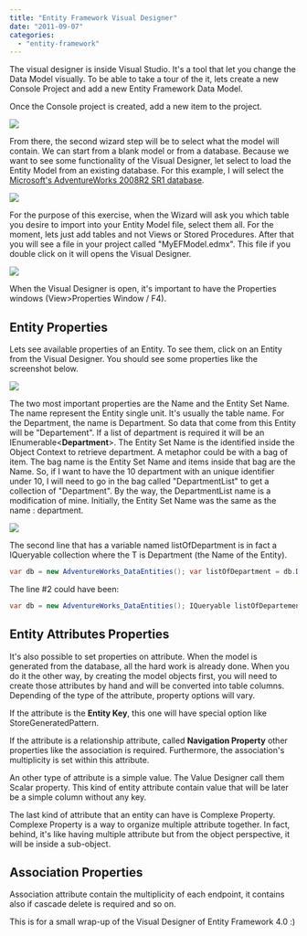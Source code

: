 ```yaml
---
title: "Entity Framework Visual Designer"
date: "2011-09-07"
categories: 
  - "entity-framework"
---
```


The visual designer is inside Visual Studio. It's a tool that let you change the Data Model visually. To be able to take a tour of the it, lets create a new Console Project and add a new Entity Framework Data Model.

Once the Console project is created, add a new item to the project.

![](images/newEntityFrameworkDataModel-400x276.png)

From there, the second wizard step will be to select what the model will contain. We can start from a blank model or from a database. Because we want to see some functionality of the Visual Designer, let select to load the Entity Model from an existing database. For this example, I will select the [Microsoft's AdventureWorks 2008R2 SR1 database](http://msftdbprodsamples.codeplex.com "AdventureWorks Database Sql Code to create tables").

![](images/efmodelcontentwizard-400x356.png)

For the purpose of this exercise, when the Wizard will ask you which table you desire to import into your Entity Model file, select them all. For the moment, lets just add tables and not Views or Stored Procedures. After that you will see a file in your project called "MyEFModel.edmx". This file if you double click on it will opens the Visual Designer.

![](images/entityframeworkVisualDesigner-400x296.png)

When the Visual Designer is open, it's important to have the Properties windows (View>Properties Window / F4).

## Entity Properties

Lets see available properties of an Entity. To see them, click on an Entity from the Visual Designer. You should see some properties like the screenshot below.

![](images/entityProperties-400x155.png)

The two most important properties are the Name and the Entity Set Name. The name represent the Entity single unit. It's usually the table name. For the Department, the name is Department. So data that come from this Entity will be "Departement". If a list of department is required it will be an IEnumerable<**Department**\>. The Entity Set Name is the identified inside the Object Context to retrieve department. A metaphor could be with a bag of item. The bag name is the Entity Set Name and items inside that bag are the Name. So, if I want to have the 10 department with an unique identifier under 10, I will need to go in the bag called "DepartmentList" to get a collection of "Department". By the way, the DepartmentList name is a modification of mine. Initially, the Entity Set Name was the same as the name : department.

![](images/departementList-400x176.png)

The second line that has a variable named listOfDepartment is in fact a IQueryable collection where the T is Department (the Name of the Entity).

```csharp
var db = new AdventureWorks_DataEntities(); var listOfDepartment = db.DepartmentList.Where(dept => dept.DepartmentID <= 10); foreach (var d in listOfDepartment) { Console.WriteLine(string.Format("{0}:{1}",d.DepartmentID,d.Name)); } 
```

The line #2 could have been:

```csharp
var db = new AdventureWorks_DataEntities(); IQueryable listOfDepartement = db.DepartmentList.Where(dept => dept.DepartmentID <= 10); foreach (var d in listOfDepartement) { Console.WriteLine(string.Format("{0}:{1}",d.DepartmentID,d.Name)); } 
```

## Entity Attributes Properties

It's also possible to set properties on attribute. When the model is generated from the database, all the hard work is already done. When you do it the other way, by creating the model objects first, you will need to create those attributes by hand and will be converted into table columns. Depending of the type of the attribute, property options will vary.

If the attribute is the **Entity Key**, this one will have special option like StoreGeneratedPattern.

If the attribute is a relationship attribute, called **Navigation Property** other properties like the association is required. Furthermore, the association's multiplicity is set within this attribute.

An other type of attribute is a simple value. The Value Designer call them Scalar property. This kind of entity attribute contain value that will be later be a simple column without any key.

The last kind of attribute that an entity can have is Complexe Property. Complexe Property is a way to organize multiple attribute together. In fact, behind, it's like having multiple attribute but from the object perspective, it will be inside a sub-object.

## Association Properties

Association attribute contain the multiplicity of each endpoint, it contains also if cascade delete is required and so on.

This is for a small wrap-up of the Visual Designer of Entity Framework 4.0 :)
